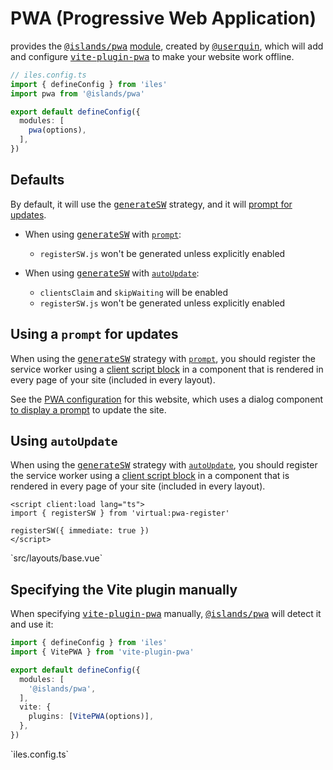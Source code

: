 [module]: /guide/plugins
[@islands/pwa]: https://github.com/ElMassimo/iles/tree/main/packages/pwa
[vite-plugin-pwa]: https://github.com/antfu/vite-plugin-pwa
[generateSW]: https://vite-plugin-pwa.netlify.app/workbox/generate-sw.html
[prompt]: https://vite-plugin-pwa.netlify.app/guide/prompt-for-update.html
[autoUpdate]: https://vite-plugin-pwa.netlify.app/guide/auto-update.html
[PWA configuration]: https://github.com/ElMassimo/iles/blob/main/docs/iles.config.ts
[ReloadPrompt component]: https://github.com/ElMassimo/iles/blob/main/docs/components/ReloadPrompt.vue
[client script block]: /guide/client-scripts
[@userquin]: https://twitter.com/userquin

# PWA (Progressive Web Application)

<Iles/> provides the <kbd>[@islands/pwa]</kbd> [module], created by <kbd>[@userquin]</kbd>,
which will add and configure <kbd>[vite-plugin-pwa]</kbd> to make your
website work offline.

```ts
// iles.config.ts
import { defineConfig } from 'iles'
import pwa from '@islands/pwa'

export default defineConfig({
  modules: [
    pwa(options),
  ],
})
```

## Defaults

By default, it will use the <kbd>[generateSW]</kbd> strategy, and it will [prompt for updates][prompt].

- When using <kbd>[generateSW]</kbd> with [`prompt`][prompt]:
  - `registerSW.js` won't be generated unless explicitly enabled

- When using <kbd>[generateSW]</kbd> with [`autoUpdate`][autoUpdate]:
  - `clientsClaim` and `skipWaiting` will be enabled
  - `registerSW.js` won't be generated unless explicitly enabled

## Using a `prompt` for updates

When using the <kbd>[generateSW]</kbd> strategy with [`prompt`][prompt], you
should register the service worker using a [client script block] in a component
that is rendered in every page of your site (included in every layout).

See the [PWA configuration] for this website, which uses a dialog component
[to display a prompt][ReloadPrompt component] to update the site.

## Using `autoUpdate`

When using the <kbd>[generateSW]</kbd> strategy with [`autoUpdate`][autoUpdate],
you should register the service worker using a [client script block] in a component
that is rendered in every page of your site (included in every layout).

```vue
<script client:load lang="ts">
import { registerSW } from 'virtual:pwa-register'

registerSW({ immediate: true })
</script>
```
<Caption>`src/layouts/base.vue`</Caption>

## Specifying the Vite plugin manually

When specifying <kbd>[vite-plugin-pwa]</kbd> manually, <kbd>[@islands/pwa]</kbd>
will detect it and use it:

```ts
import { defineConfig } from 'iles'
import { VitePWA } from 'vite-plugin-pwa'

export default defineConfig({
  modules: [
    '@islands/pwa',
  ],
  vite: {
    plugins: [VitePWA(options)],
  },
})
```
<Caption>`iles.config.ts`</Caption>
